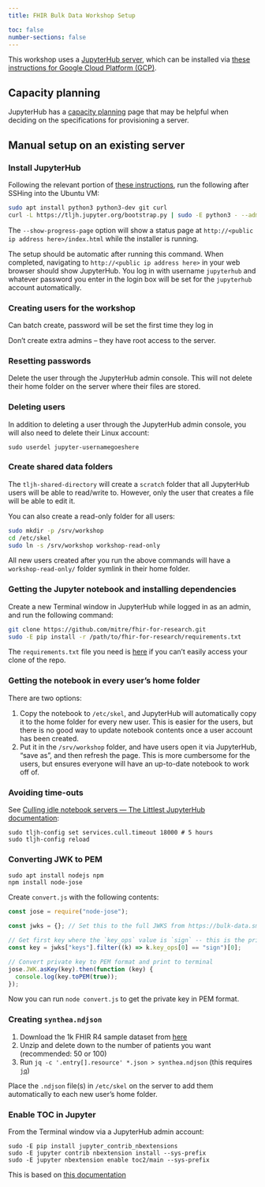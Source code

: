 ```yaml
---
title: FHIR Bulk Data Workshop Setup

toc: false
number-sections: false
---
```


This workshop uses a [JupyterHub server](https://tljh.jupyter.org/en/latest/), which can be installed via [these instructions for Google Cloud Platform (GCP)](https://tljh.jupyter.org/en/latest/install/google.html).

## Capacity planning

JupyterHub has a [capacity planning](https://jupyterhub.readthedocs.io/en/latest/explanation/capacity-planning.html) page that may be helpful when deciding on the specifications for provisioning a server.

## Manual setup on an existing server

### Install JupyterHub

Following the relevant portion of [these instructions](https://tljh.jupyter.org/en/latest/install/custom-server.html), run the following after SSHing into the Ubuntu VM:

```sh
sudo apt install python3 python3-dev git curl
curl -L https://tljh.jupyter.org/bootstrap.py | sudo -E python3 - --admin jupyterhub --show-progress-page --plugin git+https://github.com/kafonek/tljh-shared-directory
```

The `--show-progress-page` option will show a status page at `http://<public ip address here>/index.html` while the installer is running.

The setup should be automatic after running this command. When completed, navigating to `http://<public ip address here>` in your web browser should show JupyterHub. You log in with username `jupyterhub` and whatever password you enter in the login box will be set for the `jupyterhub` account automatically.

### Creating users for the workshop

Can batch create, password will be set the first time they log in

Don't create extra admins -- they have root access to the server.

### Resetting passwords

Delete the user through the JupyterHub admin console. This will not delete their home folder on the server where their files are stored.

### Deleting users

In addition to deleting a user through the JupyterHub admin console, you will also need to delete their Linux account:

```shell
sudo userdel jupyter-usernamegoeshere
```

### Create shared data folders

The `tljh-shared-directory` will create a `scratch` folder that all JupyterHub users will be able to read/write to. However, only the user that creates a file will be able to edit it.

You can also create a read-only folder for all users:

```sh
sudo mkdir -p /srv/workshop
cd /etc/skel
sudo ln -s /srv/workshop workshop-read-only
```

All new users created after you run the above commands will have a `workshop-read-only/` folder symlink in their home folder.

### Getting the Jupyter notebook and installing dependencies

Create a new Terminal window in JupyterHub while logged in as an admin, and run the following command:

```sh
git clone https://github.com/mitre/fhir-for-research.git
sudo -E pip install -r /path/to/fhir-for-research/requirements.txt
```

The `requirements.txt` file you need is [here](https://github.com/mitre/fhir-for-research/blob/main/requirements.txt) if you can't easily access your clone of the repo.

### Getting the notebook in every user's home folder

There are two options:

1. Copy the notebook to `/etc/skel`, and JupyterHub will automatically copy it to the home folder for every new user. This is easier for the users, but there is no good way to update notebook contents once a user account has been created.
2. Put it in the `/srv/workshop` folder, and have users open it via JupyterHub, "save as", and then refresh the page. This is more cumbersome for the users, but ensures everyone will have an up-to-date notebook to work off of.

### Avoiding time-outs

See [Culling idle notebook servers — The Littlest JupyterHub documentation](https://tljh.jupyter.org/en/latest/topic/idle-culler.html):

```shell
sudo tljh-config set services.cull.timeout 18000 # 5 hours
sudo tljh-config reload
```

### Converting JWK to PEM

```shell
sudo apt install nodejs npm
npm install node-jose
```

Create `convert.js` with the following contents:

```js
const jose = require("node-jose");

const jwks = {}; // Set this to the full JWKS from https://bulk-data.smarthealthit.org

// Get first key where the `key_ops` value is `sign` -- this is the private key
const key = jwks["keys"].filter((k) => k.key_ops[0] == "sign")[0];

// Convert private key to PEM format and print to terminal
jose.JWK.asKey(key).then(function (key) {
  console.log(key.toPEM(true));
});
```

Now you can run `node convert.js` to get the private key in PEM format.

### Creating `synthea.ndjson`

1. Download the 1k FHIR R4 sample dataset from [here](https://synthea.mitre.org/downloads)
2. Unzip and delete down to the number of patients you want (recommended: 50 or 100)
3. Run `jq -c '.entry[].resource' *.json > synthea.ndjson` (this requires [`jq`](https://jqlang.github.io/jq/))

Place the `.ndjson` file(s) in `/etc/skel` on the server to add them automatically to each new user's home folder.

### Enable TOC in Jupyter

From the Terminal window via a JupyterHub admin account:

```shell
sudo -E pip install jupyter_contrib_nbextensions
sudo -E jupyter contrib nbextension install --sys-prefix
sudo -E jupyter nbextension enable toc2/main --sys-prefix
```

This is based on [this documentation](https://tljh.jupyter.org/en/latest/howto/admin/enable-extensions.html)

